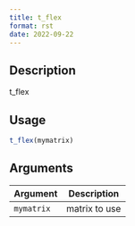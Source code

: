 ```yaml
--- 
title: t_flex 
format: rst 
date: 2022-09-22 
--- 
```


## Description

t_flex


## Usage

```r
t_flex(mymatrix)
```


## Arguments

Argument      |Description
------------- |----------------
`mymatrix`     |     matrix to use


